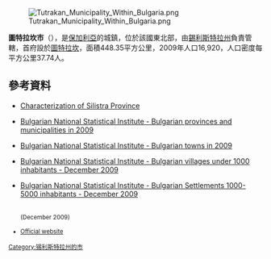 [[Image:Tutrakan_Municipality_Within_Bulgaria.png|right]]

{{Coord|43|59|N|26|34|E|display=title}}

'''圖特拉坎市'''（{{lang-bg|Тутракан}}），是[[保加利亞|保加利亞]]的城鎮，位於該國東北部，由[[錫利斯特拉州|錫利斯特拉州]]負責管轄，首府設於[[圖特拉坎|圖特拉坎]]，面積448.35平方公里，2009年人口16,920，人口密度每平方公里37.74人。

==參考資料==
*{{bg icon}}[https://web.archive.org/web/20160303171841/http://www.ss.government.bg/uploaded_images/Haracteristica.pdf Characterization of Silistra Province]
*{{en icon}} [https://web.archive.org/web/20101113165626/http://www.nsi.bg/otrasalen.php?otr=53&a1=1583&a2=1584&a3=1585#cont#cont Bulgarian National Statistical Institute - Bulgarian provinces and municipalities in 2009]
*{{en icon}} [https://web.archive.org/web/20101113165731/http://www.nsi.bg/otrasalen.php?otr=53&a1=1583&a2=1584&a3=1588#cont#cont Bulgarian National Statistical Institute - Bulgarian towns in 2009]
*{{en icon}} [http://www.nsi.bg/nrnm/index.php?ezik=en&f=8&s=1&date=29.12.2010&e=1&s1=4&c1=2&a1=1000&c=0 Bulgarian National Statistical Institute - Bulgarian villages under 1000 inhabitants - December 2009]{{Wayback|url=http://www.nsi.bg/nrnm/index.php?ezik=en&f=8&s=1&date=29.12.2010&e=1&s1=4&c1=2&a1=1000&c=0 |date=20171110031811 }}
*{{en icon}} [http://www.nsi.bg/nrnm/index.php?ezik=en&f=8&s=1&date=29.12.2010&e=1&s1=4&c1=3&a1=1000&c=1&s2=4&c2=2&a2=5000 Bulgarian National Statistical Institute - Bulgarian Settlements 1000-5000 inhabitants - December 2009]{{Wayback|url=http://www.nsi.bg/nrnm/index.php?ezik=en&f=8&s=1&date=29.12.2010&e=1&s1=4&c1=3&a1=1000&c=1&s2=4&c2=2&a2=5000 |date=20171110031803 }}</ref><br><small>(December 2009)
* [https://web.archive.org/web/20150316103726/http://www.tic.tutrakanobs.net/ Official website] {{bg icon}}

{{Bulgaria-geo-stub}}
[[Category:锡利斯特拉州的市|Category:锡利斯特拉州的市]]